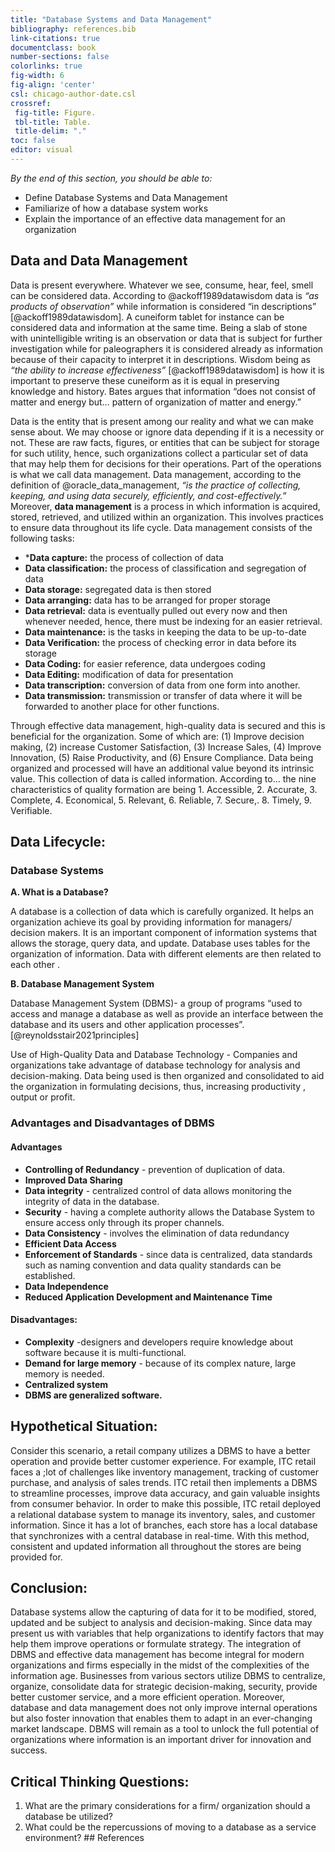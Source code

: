 ```yaml
---
title: "Database Systems and Data Management"
bibliography: references.bib
link-citations: true
documentclass: book
number-sections: false
colorlinks: true
fig-width: 6
fig-align: 'center'
csl: chicago-author-date.csl
crossref:
 fig-title: Figure.
 tbl-title: Table.
 title-delim: "."
toc: false
editor: visual
---
```




*By the end of this section, you should be able to:*


* Define Database Systems and Data Management
* Familiarize of how a database system works
* Explain the importance of an effective data management for an organization


## Data and Data Management


Data is present everywhere. Whatever we see, consume, hear, feel, smell can be considered data. According to @ackoff1989datawisdom data is *“as products of observation”* while information is considered “in descriptions” [@ackoff1989datawisdom]. A cuneiform tablet for instance can be considered data and information at the same time. Being a slab of stone with unintelligible writing is an observation or data that is subject for further investigation while for paleographers it is considered already as information because of their capacity to interpret it in descriptions. Wisdom being as *“the ability to increase effectiveness”* [@ackoff1989datawisdom] is how it is important to preserve these cuneiform as it is equal in preserving knowledge and history. Bates argues that information “does not consist of matter and energy but... pattern of organization of matter and energy.”


Data is the entity that is present among our reality and what we can make sense about. We may choose or ignore data depending if it is a necessity or not. These are raw facts, figures, or entities that can be subject  for storage for such utility, hence, such organizations collect a particular set of data that may help them for decisions for their operations. Part of the operations is what we call data management. Data management, according to the definition of @oracle_data_management,  *“is the practice of collecting, keeping, and using data securely, efficiently, and cost-effectively.”* Moreover, **data management** is a process in which information is acquired, stored, retrieved, and utilized within an organization. This involves practices to ensure data throughout its life cycle. Data management consists of the following tasks:


- ***Data capture:** the process of collection of data
- **Data classification:** the process of classification and segregation of data
- **Data storage:** segregated data is then stored
- **Data arranging:** data has to be arranged for proper storage
- **Data retrieval:** data is eventually pulled out every now and then whenever needed, hence, there must be indexing for an easier retrieval.
- **Data maintenance:** is the tasks in keeping the data to be up-to-date
- **Data Verification:** the process of checking error in data before its storage
- **Data Coding:** for easier reference, data undergoes coding
- **Data Editing:** modification of data for presentation
- **Data transcription:** conversion of data from one form into another.
- **Data transmission:** transmission or transfer of data where it will be forwarded to another place for other functions.


Through effective data management, high-quality data is secured and this is beneficial for the organization.  Some of which are: (1) Improve decision making, (2) increase Customer Satisfaction, (3) Increase Sales, (4) Improve Innovation, (5) Raise Productivity, and (6) Ensure Compliance. Data being organized and processed will have an additional value beyond its intrinsic value. This collection of data is called information. According to… the nine characteristics of quality formation are being 1. Accessible, 2. Accurate, 3. Complete, 4. Economical, 5. Relevant, 6. Reliable, 7. Secure,. 8. Timely, 9. Verifiable.


## Data Lifecycle:


### Database Systems


**A. What is a Database?**
  
A database is a collection of data which is carefully organized. It helps an organization achieve its goal by providing information for managers/ decision makers. It is an important component of information systems that allows the storage, query data, and update. Database uses tables for the organization of information. Data with different elements are then related to each other .


**B. Database Management System**


Database Management System (DBMS)- a group of programs “used to access and manage a database as well as provide an interface between the database and its users and other application processes”. [@reynoldsstair2021principles]
  
Use of High-Quality Data  and Database Technology
- Companies and organizations take advantage of database technology for analysis and decision-making. Data being used is then organized and consolidated to aid the organization in formulating decisions, thus, increasing productivity , output or profit.


### Advantages and Disadvantages of DBMS


#### Advantages


- **Controlling of Redundancy** - prevention of duplication of data.
- **Improved Data Sharing**
- **Data integrity** - centralized control of data allows monitoring the integrity of data in the database.
- **Security** - having a complete authority allows the Database System to ensure access only through its proper channels.
- **Data Consistency** - involves the elimination of data redundancy
- **Efficient Data Access**
- **Enforcement of Standards** - since data is centralized, data standards such as naming convention and data quality standards can be established.
- **Data Independence**
- **Reduced Application Development and Maintenance Time**


#### Disadvantages:


- **Complexity** -designers and developers require knowledge about software because it  is multi-functional.
- **Demand for large memory** - because of its complex nature, large memory is needed.
- **Centralized system**
- **DBMS are generalized software.**


## Hypothetical Situation:


Consider this scenario, a retail company utilizes a DBMS to have a better operation and provide better customer experience. For example, ITC retail faces a ;lot of challenges like inventory management, tracking of customer purchase, and analysis of sales trends. ITC retail then implements a DBMS to streamline processes, improve data accuracy, and gain valuable insights from consumer behavior. In order to make this possible, ITC retail deployed a relational database system to manage its inventory, sales, and customer information. Since it has a lot of branches, each store has a local database that synchronizes with a central database in real-time. With this method, consistent and updated information all throughout the stores are being provided for.




## Conclusion:


Database systems allow the capturing of data for it to be modified, stored, updated and be subject to analysis and decision-making. Since data may present us with variables that help organizations to identify factors that may help them improve operations or formulate strategy. The integration of DBMS and effective data management has become integral for modern organizations and firms especially in the midst of the complexities of the information age. Businesses from various sectors utilize DBMS to centralize, organize, consolidate data for strategic decision-making, security, provide better customer service, and a more efficient operation. Moreover, database and data management does not only improve internal operations but also foster innovation that enables them to adapt in an ever-changing market landscape. DBMS will remain as a tool to unlock the full potential of organizations where information is an important driver for innovation and success.




## Critical Thinking Questions:
1. What are the primary considerations for a firm/ organization should a database be utilized?
2. What could be the repercussions of moving to a database as a service environment?
## References

::: {#refs}
:::